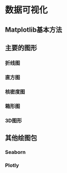 # 数据可视化

## Matplotlib基本方法

## 主要的图形

### 折线图
### 直方图
### 核密度图

### 箱形图

### 3D图形

## 其他绘图包

### Seaborn

### Plotly







